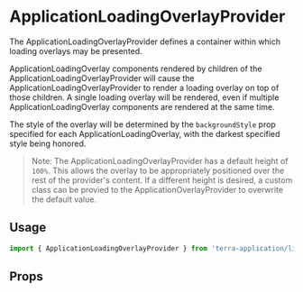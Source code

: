 
# ApplicationLoadingOverlayProvider

The ApplicationLoadingOverlayProvider defines a container within which loading overlays may be presented.

ApplicationLoadingOverlay components rendered by children of the ApplicationLoadingOverlayProvider will cause the
ApplicationLoadingOverlayProvider to render a loading overlay on top of those children. A single loading overlay will be rendered,
even if multiple ApplicationLoadingOverlay components are rendered at the same time.

The style of the overlay will be determined by the `backgroundStyle` prop specified for each ApplicationLoadingOverlay,
with the darkest specified style being honored.

> Note: The ApplicationLoadingOverlayProvider has a default height of `100%`. This allows the overlay to be appropriately
> positioned over the rest of the provider's content. If a different height is desired, a custom class can be provied to
> the ApplicationOverlayProvider to overwrite the default value.

## Usage

```jsx
import { ApplicationLoadingOverlayProvider } from 'terra-application/lib/application-loading-overlay';
```

## Props

<ApplicationLoadingOverlayProviderProps />
